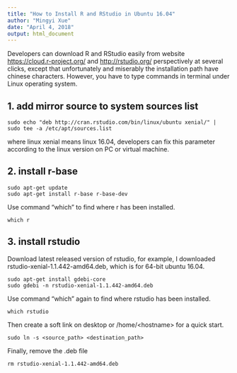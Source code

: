 ```yaml
---
title: "How to Install R and RStudio in Ubuntu 16.04"
author: "Mingyi Xue"
date: "April 4, 2018"
output: html_document
---
```


Developers can download R and RStudio easily from website <https://cloud.r-project.org/> and <http://rstudio.org/> perspectively at several clicks, except that unfortunately and miserably the installation path have chinese characters. However, you have to type commands in terminal under Linux operating system.

## 1. add mirror source to system sources list

```
sudo echo "deb http://cran.rstudio.com/bin/linux/ubuntu xenial/" | sudo tee -a /etc/apt/sources.list
```

where linux xenial means linux 16.04, developers can fix this parameter according to the linux version on PC or virtual machine.

## 2. install r-base

```
sudo apt-get update
sudo apt-get install r-base r-base-dev
```

Use command "which" to find where r has been installed.

```
which r
```

## 3. install rstudio

Download latest released version of rstudio, for example, I downloaded rstudio-xenial-1.1.442-amd64.deb, which is for 64-bit ubuntu 16.04.

```
sudo apt-get install gdebi-core
sudo gdebi -n rstudio-xenial-1.1.442-amd64.deb
```

Use command "which" again to find where rstudio has been installed.

```
which rstudio
```

Then create a soft link on desktop or /home/\<hostname\> for a quick start.

```
sudo ln -s <source_path> <destination_path>
```

Finally, remove the .deb file

```
rm rstudio-xenial-1.1.442-amd64.deb
```
